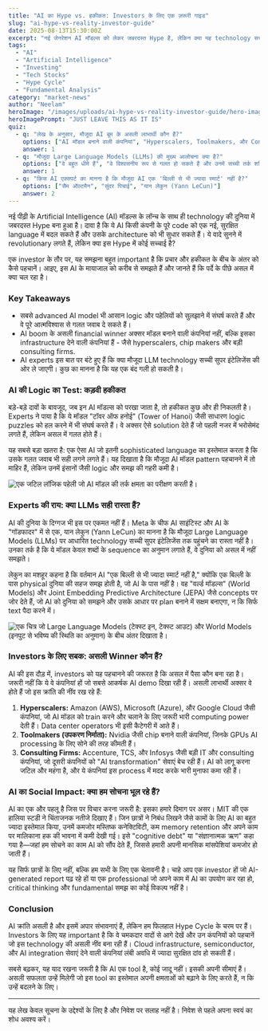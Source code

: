 ```yaml
---
title: "AI का Hype vs. हकीकत: Investors के लिए एक ज़रूरी गाइड"
slug: "ai-hype-vs-reality-investor-guide"
date: 2025-08-13T15:30:00Z
excerpt: "नई जेनरेशन AI मॉडल्स को लेकर जबरदस्त Hype है, लेकिन क्या यह technology सच में उतनी काबिल है जितना दावा किया जा रहा है? जानिए AI की हकीकत, Experts की राय और Investors को किन बातों पर ध्यान देना चाहिए।"
tags:
  - "AI"
  - "Artificial Intelligence"
  - "Investing"
  - "Tech Stocks"
  - "Hype Cycle"
  - "Fundamental Analysis"
category: "market-news"
author: "Neelam"
heroImage: "/images/uploads/ai-hype-vs-reality-investor-guide/hero-image.jpg"
heroImagePrompt: "JUST LEAVE THIS AS IT IS"
quiz:
  - q: "लेख के अनुसार, मौजूदा AI बूम के असली लाभार्थी कौन हैं?"
    options: ["AI मॉडल बनाने वाली कंपनियां", "Hyperscalers, Toolmakers, और Consulting फर्म", "केवल Software कंपनियां"]
    answer: 1
  - q: "मौजूदा Large Language Models (LLMs) की मुख्य आलोचना क्या है?"
    options: ["वे बहुत धीमे हैं", "वे विश्वसनीय रूप से गलत हो सकते हैं और उनमें सच्ची तर्क शक्ति की कमी है", "वे केवल अंग्रेजी में काम करते हैं"]
    answer: 1
  - q: "किस AI एक्सपर्ट का मानना है कि मौजूदा AI एक 'बिल्ली से भी ज्यादा स्मार्ट' नहीं है?"
    options: ["सैम ऑल्टमैन", "सुंदर पिचाई", "यान लेकुन (Yann LeCun)"]
    answer: 2
---
```


नई पीढ़ी के Artificial Intelligence (AI) मॉडल्स के लॉन्च के साथ ही technology की दुनिया में जबरदस्त Hype बना हुआ है। दावा है कि ये AI किसी कंपनी के पूरे code को एक नई, सुरक्षित language में बदल सकते हैं और उसके architecture को भी सुधार सकते हैं। ये वादे सुनने में revolutionary लगते हैं, लेकिन क्या इस Hype में कोई सच्चाई है?

एक investor के तौर पर, यह समझना बहुत important है कि प्रचार और हकीकत के बीच के अंतर को कैसे पहचानें। आइए, इस AI के मायाजाल को करीब से समझते हैं और जानते हैं कि पर्दे के पीछे असल में क्या चल रहा है।

### Key Takeaways
*   सबसे advanced AI model भी आसान logic और पहेलियों को सुलझाने में संघर्ष करते हैं और वे पूरे आत्मविश्वास से गलत जवाब दे सकते हैं।
*   AI boom के असली financial winner अक्सर मॉडल बनाने वाली कंपनियां नहीं, बल्कि इसका infrastructure देने वाली कंपनियां हैं - जैसे hyperscalers, chip makers और बड़ी consulting firms.
*   AI experts इस बात पर बंटे हुए हैं कि क्या मौजूदा LLM technology सच्ची सुपर इंटेलिजेंस की ओर ले जाएगी। कुछ का मानना है कि यह एक बंद गली हो सकती है।

### AI की Logic का Test: कड़वी हकीकत

बड़े-बड़े दावों के बावजूद, जब इन AI मॉडल्स को परखा जाता है, तो हकीकत कुछ और ही निकलती है। Experts ने पाया है कि ये मॉडल "टॉवर ऑफ हनोई" (Tower of Hanoi) जैसी साधारण logic puzzles को हल करने में भी संघर्ष करते हैं। वे अक्सर ऐसे solution देते हैं जो पहली नजर में भरोसेमंद लगते हैं, लेकिन असल में गलत होते हैं।

यह सबसे बड़ा खतरा है: एक ऐसा AI जो इतनी sophisticated language का इस्तेमाल करता है कि उसके गलत जवाब भी सही लगने लगते हैं। यह दिखाता है कि मौजूदा AI मॉडल pattern पहचानने में तो माहिर हैं, लेकिन उनमें इंसानों जैसी logic और समझ की गहरी कमी है।

![एक जटिल लॉजिक पहेली जो AI मॉडल की तर्क क्षमता का परीक्षण करती है।](/images/uploads/ai-hype-vs-reality-investor-guide/logic-puzzle-ai.png)

### Experts की राय: क्या LLMs सही रास्ता हैं?

AI की दुनिया के दिग्गज भी इस पर एकमत नहीं हैं। Meta के चीफ AI साइंटिस्ट और AI के "गॉडफादर" में से एक, यान लेकुन (Yann LeCun) का मानना है कि मौजूदा Large Language Models (LLMs) पर आधारित technology सच्ची सुपर इंटेलिजेंस तक पहुंचने का रास्ता नहीं है। उनका तर्क है कि ये मॉडल केवल शब्दों के sequence का अनुमान लगाते हैं, वे दुनिया को असल में नहीं समझते।

लेकुन का मशहूर कहना है कि वर्तमान AI "एक बिल्ली से भी ज्यादा स्मार्ट नहीं है," क्योंकि एक बिल्ली के पास physical दुनिया की सहज समझ होती है, जो AI के पास नहीं है। वह "वर्ल्ड मॉडल्स" (World Models) और Joint Embedding Predictive Architecture (JEPA) जैसे concepts पर जोर देते हैं, जो AI को दुनिया को समझने और उसके आधार पर plan बनाने में सक्षम बनाएगा, न कि सिर्फ text पैदा करने में।

![एक चित्र जो Large Language Models (टेक्स्ट इन, टेक्स्ट आउट) और World Models (इनपुट से भविष्य की स्थिति का अनुमान) के बीच अंतर दिखाता है।](/images/uploads/ai-hype-vs-reality-investor-guide/llm-vs-world-model.png)

### Investors के लिए सबक: असली Winner कौन हैं?

AI की इस दौड़ में, investors को यह पहचानने की जरूरत है कि असल में पैसा कौन बना रहा है। जरूरी नहीं कि ये वे कंपनियां हों जो सबसे आकर्षक AI demo दिखा रही हैं। असली लाभार्थी अक्सर वे होते हैं जो इस क्रांति की नींव रख रहे हैं:

1.  **Hyperscalers:** Amazon (AWS), Microsoft (Azure), और Google Cloud जैसी कंपनियां, जो AI मॉडल को train करने और चलाने के लिए जरूरी भारी computing power देती हैं। Data center operators भी इसी कैटेगरी में आते हैं।
2.  **Toolmakers (उपकरण निर्माता):** Nvidia जैसी chip बनाने वाली कंपनियां, जिनके GPUs AI processing के लिए सोने की तरह कीमती हैं।
3.  **Consulting Firms:** Accenture, TCS, और Infosys जैसी बड़ी IT और consulting कंपनियां, जो दूसरी कंपनियों को "AI transformation" सेवाएं बेच रही हैं। AI को लागू करना जटिल और महंगा है, और ये कंपनियां इस process में मदद करके भारी मुनाफा कमा रही हैं।

### AI का Social Impact: क्या हम सोचना भूल रहे हैं?

AI का एक और पहलू है जिस पर विचार करना जरूरी है: इसका हमारे दिमाग पर असर। MIT की एक हालिया स्टडी ने चिंताजनक नतीजे दिखाए हैं। जिन छात्रों ने निबंध लिखने जैसे कामों के लिए AI का बहुत ज्यादा इस्तेमाल किया, उनमें कमजोर मस्तिष्क कनेक्टिविटी, कम memory retention और अपने काम पर मालिकाना हक की भावना में कमी देखी गई। इसे "cognitive debt" या "संज्ञानात्मक ऋण" कहा गया है—जहां हम सोचने का काम AI को सौंप देते हैं, जिससे हमारी अपनी मानसिक मांसपेशियां कमजोर हो जाती हैं।

यह सिर्फ छात्रों के लिए नहीं, बल्कि हम सभी के लिए एक चेतावनी है। चाहे आप एक investor हों जो AI-generated report पढ़ रहे हों या एक professional जो अपने काम में AI का उपयोग कर रहा हो, critical thinking और fundamental समझ का कोई विकल्प नहीं है।

### Conclusion

AI क्रांति असली है और इसमें अपार संभावनाएं हैं, लेकिन हम फिलहाल Hype Cycle के चरम पर हैं। Investors के लिए यह important है कि वे चमकदार वादों से आगे देखें और उन कंपनियों को पहचानें जो इस technology की असली नींव बना रही हैं। Cloud infrastructure, semiconductor, और AI integration सेवाएं देने वाली कंपनियां लंबी अवधि में ज्यादा सुरक्षित दांव हो सकती हैं।

सबसे बढ़कर, यह याद रखना जरूरी है कि AI एक tool है, कोई जादू नहीं। इसकी अपनी सीमाएं हैं। असली सफलता उन्हें मिलेगी जो इस tool का इस्तेमाल अपनी क्षमताओं को बढ़ाने के लिए करते हैं, न कि उन्हें बदलने के लिए।

---
यह लेख केवल सूचना के उद्देश्यों के लिए है और निवेश पर सलाह नहीं है। निवेश से पहले अपना स्वयं का शोध अवश्य करें।